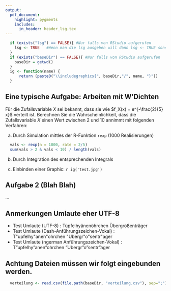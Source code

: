 ```yaml
---
output:
  pdf_document:
    highlight: pygments
    includes:
      in_header: header_lsg.tex
---
```

```r
  if (exists("lsg") == FALSE){ #Nur falls von RStudio aufgerufen
    lsg <- TRUE   #Wenn man die lsg ausgeben will dann lsg <- TRUE sonst 
  }
  if (exists("baseDir") == FALSE){ #Nur falls von RStudio aufgerufen
    baseDir = getwd()
  }
  ig <- function(name) {
      return (paste0("\\includegraphics{", baseDir,"/", name, "}"))
  }
```


## Eine typische Aufgabe: Arbeiten mit W'Dichten
Für die Zufallsvariable $X$ sei bekannt, dass sie wie $f_X(x) = e^{-\frac{2}{5} x}$ verteilt ist. Berechnen Sie die Wahrscheinlichkeit, dass die Zufallsvariable $X$ einen Wert zwischen 2 und 10 annimmt mit folgenden Verfahren:

a)  Durch Simulation mittles der R-Funktion `rexp` (1000 Realisierungen) 
```r
  vals <- rexp(n = 1000, rate = 2/5)
  sum(vals > 2 & vals < 10) / length(vals)
```

b)  Durch Integration des entsprechenden Integrals
\lsg{
  $\int_2^{10} f_X(x) \; dx = \ldots = 2.5$
}

c) Einbinden einer Graphic: 
`r ig('test.jpg')` 


## Aufgabe 2 (Blah Blah)
...

## Anmerkungen **Umlaute eher UTF-8**
* Test Umlaute (UTF-8)   : Tüpfelhyänenöhrchen Übergrößenträger
* Test Umlaute (\LaTeX  Dash-Anführungszeichen-Vokal)  : T\"upfelhy\"anen\"ohrchen \"Ubergr\"o\"sentr\"ager
* Test Umlaute (ngerman Anführungszeichen-Vokal) : T"upfelhy"anen"ohrchen "Ubergr"o"sentr"ager

## Achtung Dateien müssen wir folgt eingebunden werden.
```r
  verteilung <- read.csv(file.path(baseDir, "verteilung.csv"), sep=";")
```




